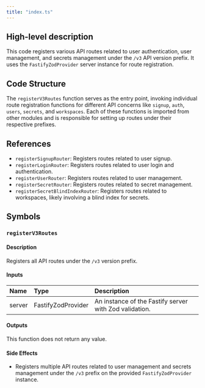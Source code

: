 ```yaml
---
title: "index.ts"
---
```


## High-level description
This code registers various API routes related to user authentication, user management, and secrets management under the `/v3` API version prefix. It uses the `FastifyZodProvider` server instance for route registration.

## Code Structure
The `registerV3Routes` function serves as the entry point, invoking individual route registration functions for different API concerns like `signup`, `auth`, `users`, `secrets`, and `workspaces`. Each of these functions is imported from other modules and is responsible for setting up routes under their respective prefixes.

## References
- `registerSignupRouter`: Registers routes related to user signup.
- `registerLoginRouter`: Registers routes related to user login and authentication.
- `registerUserRouter`: Registers routes related to user management.
- `registerSecretRouter`: Registers routes related to secret management.
- `registerSecretBlindIndexRouter`: Registers routes related to workspaces, likely involving a blind index for secrets.

## Symbols

### `registerV3Routes`
#### Description
Registers all API routes under the `/v3` version prefix.

#### Inputs
| Name | Type | Description |
|:-----|:-----|:------------|
| server | FastifyZodProvider | An instance of the Fastify server with Zod validation. |

#### Outputs
This function does not return any value.

#### Side Effects
- Registers multiple API routes related to user management and secrets management under the `/v3` prefix on the provided `FastifyZodProvider` instance.
